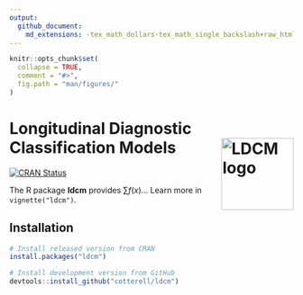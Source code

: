 ```yaml
---
output: 
  github_document:
    md_extensions: -tex_math_dollars-tex_math_single_backslash+raw_html
---
```


<!-- README.md is generated from README.Rmd. Please edit that file -->

```r
knitr::opts_chunk$set(
  collapse = TRUE,
  comment = "#>",
  fig.path = "man/figures/"
)
```

# Longitudinal Diagnostic Classification Models <img src="man/figures/logo.png" alt="LDCM logo" align="right" width="128" />

<!-- badges: start -->
[![CRAN Status](https://www.r-pkg.org/badges/version/ldcm)](https://cran.r-project.org/package=ldcm){.pkgdown-release}
<!-- badges: end -->

The R package **ldcm** provides $\sum f(x)$... Learn more in `vignette("ldcm")`.

## Installation

::: .pkgdown-release
```r
# Install released version from CRAN
install.packages("ldcm")
```
:::

::: .pkgdown-devel
```r
# Install development version from GitHub
devtools::install_github("cotterell/ldcm")
```
:::
